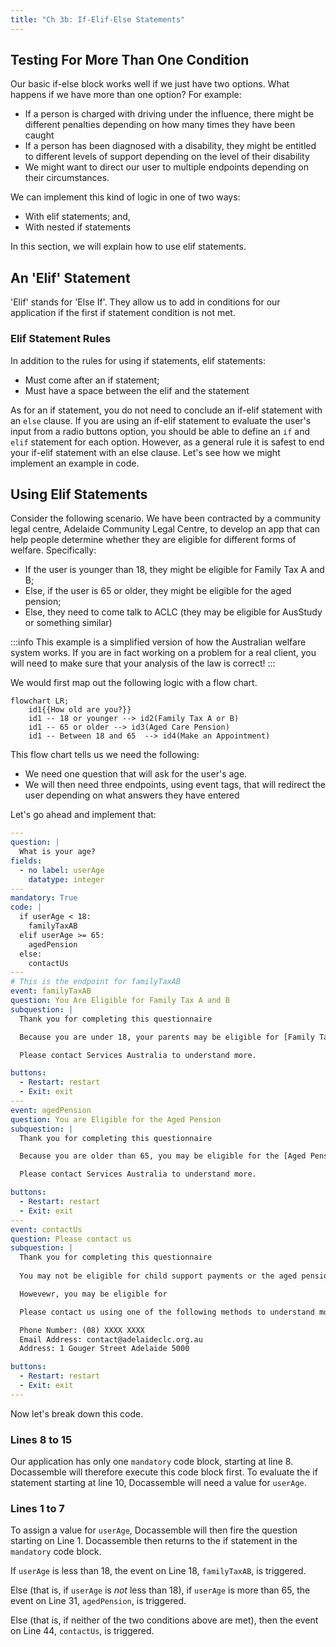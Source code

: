 ```yaml
---
title: "Ch 3b: If-Elif-Else Statements"
---
```



## Testing For More Than One Condition
Our basic if-else block works well if we just have two options. What happens if we have more than one option? For example:

* If a person is charged with driving under the influence, there might be different penalties depending on how many times they have been caught
* If a person has been diagnosed with a disability, they might be entitled to different levels of support depending on the level of their disability
* We might want to direct our user to multiple endpoints depending on their circumstances.

We can implement this kind of logic in one of two ways:

* With elif statements; and,
* With nested if statements

In this section, we will explain how to use elif statements.

## An 'Elif' Statement
'Elif' stands for 'Else If'. They allow us to add in conditions for our application if the first if statement condition is not met. 

### Elif Statement Rules

In addition to the rules for using if statements, elif statements:

* Must come after an if statement;
* Must have a space between the elif and the statement

As for an if statement, you do not need to conclude an if-elif statement with an ```else``` clause. If you are using an if-elif statement to evaluate the user's input from a radio buttons option, you should be able to define an ```if``` and ```elif``` statement for each option. However, as a general rule it is safest to end your if-elif statement with an else clause. Let's see how we might implement an example in code.

## Using Elif Statements
Consider the following scenario. We have been contracted by a community legal centre, Adelaide Community Legal Centre, to develop an app that can help people determine whether they are eligible for different forms of welfare. Specifically:

* If the user is younger than 18, they might be eligible for Family Tax A and B;
* Else, if the user is 65 or older, they might be eligible for the aged pension;
* Else, they need to come talk to ACLC (they may be eligible for AusStudy or something similar)

:::info
This example is a simplified version of how the Australian welfare system works. If you are in fact working on a problem for a real client, you will need to make sure that your analysis of the law is correct!
:::

We would first map out the following logic with a flow chart.

```mermaid
flowchart LR;
    id1{{How old are you?}}
    id1 -- 18 or younger --> id2(Family Tax A or B)
    id1 -- 65 or older --> id3(Aged Care Pension)
    id1 -- Between 18 and 65  --> id4(Make an Appointment)
```

This flow chart tells us we need the following:

* We need one question that will ask for the user's age.
* We will then need three endpoints, using event tags, that will redirect the user depending on what answers they have entered

Let's go ahead and implement that:

```yaml showLineNumbers title="Ch4_Age_Eligibility_Elif.yml" showLineNumbers
---
question: |
  What is your age?
fields:
  - no label: userAge
    datatype: integer
---
mandatory: True 
code: |
  if userAge < 18:
    familyTaxAB
  elif userAge >= 65:
    agedPension
  else:
    contactUs
---
# This is the endpoint for familyTaxAB
event: familyTaxAB
question: You Are Eligible for Family Tax A and B
subquestion: |
  Thank you for completing this questionnaire

  Because you are under 18, your parents may be eligible for [Family Tax A and B](https://www.dss.gov.au/families-and-children/benefits-payments/family-tax-benefit)

  Please contact Services Australia to understand more.

buttons:
  - Restart: restart
  - Exit: exit
---
event: agedPension
question: You are Eligible for the Aged Pension
subquestion: |
  Thank you for completing this questionnaire

  Because you are older than 65, you may be eligible for the [Aged Pension](https://www.servicesaustralia.gov.au/age-pension)

  Please contact Services Australia to understand more.

buttons:
  - Restart: restart
  - Exit: exit
---
event: contactUs
question: Please contact us
subquestion: |
  Thank you for completing this questionnaire
  
  You may not be eligible for child support payments or the aged pension

  Howevewr, you may be eligible for 

  Please contact us using one of the following methods to understand more

  Phone Number: (08) XXXX XXXX
  Email Address: contact@adelaideclc.org.au
  Address: 1 Gouger Street Adelaide 5000

buttons:
  - Restart: restart
  - Exit: exit
---
```

Now let's break down this code.

### Lines 8 to 15
Our application has only one ```mandatory``` code block, starting at line 8. Docassemble will therefore execute this code block first. To evaluate the if statement starting at line 10, Docassemble will need a value for ```userAge```.

### Lines 1 to 7
To assign a value for ```userAge```, Docassemble will then fire the question starting on Line 1. Docassemble then returns to the if statement in the ```mandatory``` code block. 

If ```userAge``` is less than 18, the event on Line 18, ```familyTaxAB```, is triggered.

Else (that is, if ```userAge``` is *not* less than 18), if ```userAge``` is more than 65, the event on Line 31, ```agedPension```, is triggered. 

Else (that is, if neither of the two conditions above are met), then the event on Line 44, ```contactUs```, is triggered.

<Quiz title="If-Elif Statement Quiz"></Quiz>